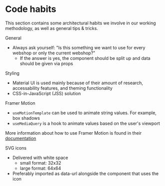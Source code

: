 # Code habits

This section contains some architectural habits we involve in our working
methodology, as well as general tips & tricks.

General

- Always ask yourself: "Is this something we want to use for every webshop or
  only the current webshop?"
  - If the answer is yes, the component should be split up and data should be
    given via props

Styling

- Material UI is used mainly because of their amount of research, accessability
  features, and theming functionality
- CSS-in-JavaScript (JSS) solution

Framer Motion

- `useMotionTemplate` can be used to animate string values. For example, box
  shadows
- `useMediaQuery` is a hook to animate values based on the user's viewport

More information about how to use Framer Motion is found in their
[documentation](https://www.framer.com/api/motion/)

SVG icons

- Delivered with white space
  - small format: 32x32
  - large format: 64x64
- Preferably imported as data-url alongside the component that uses the icon
